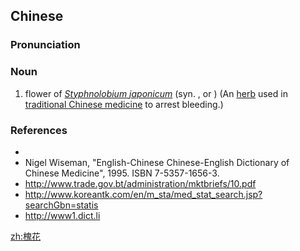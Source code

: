 ==Chinese==
{{zh-forms}}

===Pronunciation===
{{zh-pron
|m=huáihuā
|c=waai4 faa1
|cat=n
}}

===Noun===
{{zh-noun}}

# flower of ''[[Styphnolobium japonicum]]'' (syn. {{taxlink|Sophora japonica|species|noshow=1}}, {{vern|pagoda tree}} or {{vern|Chinese scholar tree}}) (An [[herb]] used in [[traditional Chinese medicine]] to arrest bleeding.)

===References===
* {{pedialite|槐花|lang=zh}}
* Nigel Wiseman, "English-Chinese Chinese-English Dictionary of Chinese Medicine", 1995. ISBN 7-5357-1656-3.
* http://www.trade.gov.bt/administration/mktbriefs/10.pdf
* http://www.koreantk.com/en/m_sta/med_stat_search.jsp?searchGbn=statis
* http://www1.dict.li

[[zh:槐花]]
